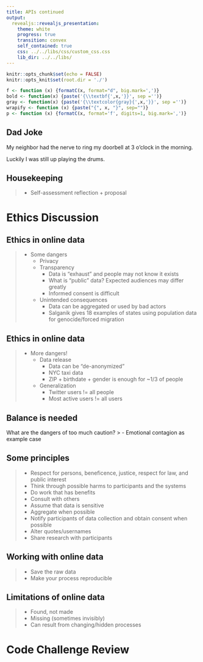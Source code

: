 ```yaml
---
title: APIs continued
output: 
  revealjs::revealjs_presentation:
    theme: white
    progress: true
    transition: convex
    self_contained: true
    css: ../../libs/css/custom_css.css
    lib_dir: ../../libs/
---
```


```r
knitr::opts_chunk$set(echo = FALSE)
knitr::opts_knit$set(root.dir = './')

f <- function (x) {formatC(x, format="d", big.mark=',')}
bold <- function(x) {paste('{\\textbf{',x,'}}', sep ='')}
gray <- function(x) {paste('{\\textcolor{gray}{',x,'}}', sep ='')}
wrapify <- function (x) {paste("{", x, "}", sep="")}
p <- function (x) {formatC(x, format='f', digits=1, big.mark=',')}
```

## Dad Joke

My neighbor had the nerve to ring my doorbell at 3 o'clock in the morning.

<span class='fragment'> Luckily I was still up playing the drums. </span>

## Housekeeping

> - Self-assessment reflection + proposal

# Ethics Discussion

## Ethics in online data
> - Some dangers
>	- Privacy
>	- Transparency
>	  - Data is "exhaust" and people may not know it exists
>	  - What is "public" data? Expected audiences may differ greatly
>	  - Informed consent is difficult
>	- Unintended consequences
>	  - Data can be aggregated or used by bad actors
>	  - Salganik gives 18 examples of states using population data for genocide/forced migration

## Ethics in online data
> - More dangers!
>	- Data release
>	  - Data can be "de-anonymized"
>	  - NYC taxi data
>	  - ZIP + birthdate + gender is enough for ~1/3 of people
>	- Generalization
>	  - Twitter users != all people
>	  - Most active users != all users

## Balance is needed

What are the dangers of too much caution?
> - Emotional contagion as example case

## Some principles

> - Respect for persons, beneficence, justice, respect for law, and public interest
> - Think through possible harms to participants and the systems
> - Do work that has benefits
> - Consult with others
> - Assume that data is sensitive
> - Aggregate when possible
> - Notify participants of data collection and obtain consent when possible
> - Alter quotes/usernames
> - Share research with participants

## Working with online data

> - Save the raw data
> - Make your process reproducible

## Limitations of online data

> - Found, not made
> - Missing (sometimes invisibly)
> - Can result from changing/hidden processes

# Code Challenge Review
